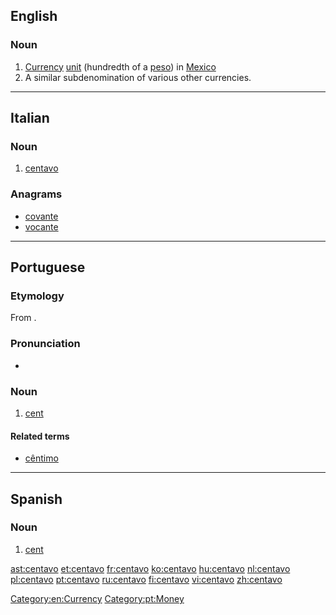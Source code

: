 ==English==
{{wikipedia}}

===Noun===
{{en-noun}}

# [[currency|Currency]] [[unit]] (hundredth of a [[peso]]) in [[Mexico]]
# A similar subdenomination of various other currencies.

[[Category:en:Currency]]

----
==Italian==

===Noun===
{{it-noun|centav|m|o|i}}

# [[#English|centavo]]

===Anagrams===
* [[covante#Italian|covante]]
* [[vocante#Italian|vocante]]

----
==Portuguese==

===Etymology===
From {{term|cento||a hundred|lang=pt}}.

===Pronunciation===
* {{a|South Brazil}} {{IPA|/sẽ.ˈta.vo/|lang=pt}}

===Noun===
{{pt-noun|m|s}}

# [[cent]] {{gloss|a hundredth of several monetary units, including the Brazilian [[real]], the Portuguese [[escudo]], and the Mozambican [[metical]]}}

====Related terms====
* [[cêntimo]]

[[Category:pt:Money]]

----

==Spanish==

===Noun===
{{es-noun|m}}

# [[cent]] {{gloss|subunit of currency in US and other countries}}

[[ast:centavo]]
[[et:centavo]]
[[fr:centavo]]
[[ko:centavo]]
[[hu:centavo]]
[[nl:centavo]]
[[pl:centavo]]
[[pt:centavo]]
[[ru:centavo]]
[[fi:centavo]]
[[vi:centavo]]
[[zh:centavo]]